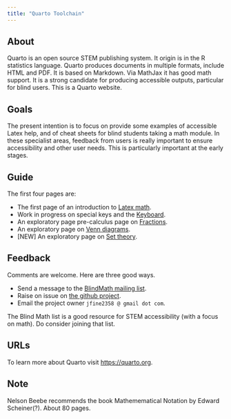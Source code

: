 ```yaml
---
title: "Quarto Toolchain"
---
```


## About

Quarto is an open source STEM publishing system. It origin is in the R
statistics language. Quarto produces documents in multiple formats,
include HTML and PDF. It is based on Markdown. Via MathJax it has good
math support. It is a strong candidate for producing accessible
outputs, particular for blind users. This is a Quarto website.

## Goals

The present intention is to focus on provide some examples of
accessible Latex help, and of cheat sheets for blind students taking a
math module. In these specialist areas, feedback from users is really
important to ensure accessibility and other user needs. This is
particularly important at the early stages.

## Guide

The first four pages are:

* The first page of an introduction to [Latex math](/tmp/latex-math-2023-10-17.qmd).
* Work in progress on special keys and the [Keyboard](/tmp/keyboard-2023-10-17.qmd).
* An exploratory page pre-calculus page on [Fractions](/tmp/fractions-2023-10-17.qmd).
* An exploratory page on [Venn diagrams](/tmp/venn-diagrams-2023-10-17.qmd).
* [NEW] An exploratory page on [Set theory](/tmp/set-theory-2023-10-19.qmd).


## Feedback

Comments are welcome. Here are three good ways.

- Send a message to the [BlindMath mailing list](http://nfbnet.org/pipermail/blindmath_nfbnet.org/).
- Raise on issue on [the github project](https://github.com/texhour/quarto).
- Email the project owner `jfine2358 @ gmail dot com`.

The Blind Math list is a good resource for STEM accessibility (with a
focus on math). Do consider joining that list.

## URLs

To learn more about Quarto visit <https://quarto.org>.

## Note

Nelson Beebe recommends the book Mathemematical Notation by Edward
Scheiner(?). About 80 pages.